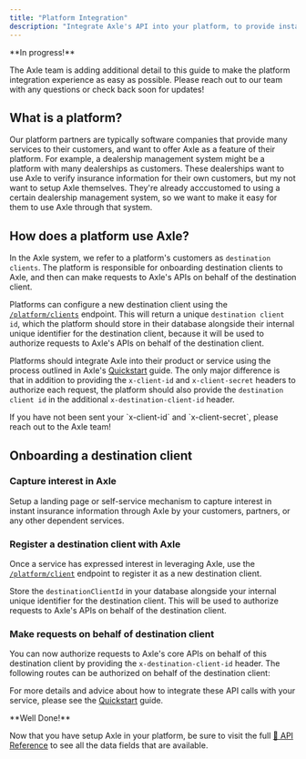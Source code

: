 ```yaml
---
title: "Platform Integration"
description: "Integrate Axle's API into your platform, to provide instant insurance verification solutions for your customers."
---
```


<Info>
**In progress!**

The Axle team is adding additional detail to this guide to make the platform integration experience as easy as possible.
Please reach out to our team with any questions or check back soon for updates!

</Info>

## What is a platform?

Our platform partners are typically software companies that provide many services to their customers, and want to offer Axle as a feature of their platform.
For example, a dealership management system might be a platform with many dealerships as customers.
These dealerships want to use Axle to verify insurance information for their own customers, but my not want to setup Axle themselves.
They're already acccustomed to using a certain dealership management system, so we want to make it easy for them to use Axle through that system.

## How does a platform use Axle?

In the Axle system, we refer to a platform's customers as `destination clients`.
The platform is responsible for onboarding destination clients to Axle, and then can make requests to Axle's APIs on behalf of the destination client.

Platforms can configure a new destination client using the [`/platform/clients`](/api-reference/platform/clients) endpoint.
This will return a unique `destination client id`, which the platform should store in their database alongside their internal unique identifier for the destination client,
because it will be used to authorize requests to Axle's APIs on behalf of the destination client.

Platforms should integrate Axle into their product or service using the process outlined in Axle's [Quickstart](/guides/quickstart) guide.
The only major difference is that in addition to providing the `x-client-id` and `x-client-secret` headers to authorize each request,
the platform should also provide the `destination client id` in the additional `x-destination-client-id` header.

<Tip>
  If you have not been sent your `x-client-id` and `x-client-secret`, please
  reach out to the Axle team!
</Tip>

## Onboarding a destination client

### Capture interest in Axle

Setup a landing page or self-service mechanism to capture interest in instant insurance information through Axle by your customers, partners, or any other dependent services.

### Register a destination client with Axle

Once a service has expressed interest in leveraging Axle, use the [`/platform/client`](/api-reference/platform/clients) endpoint to register it as a new destination client.

Store the `destinationClientId` in your database alongside your internal unique identifier for the destination client. This will be used to authorize requests to Axle's APIs on behalf of the destination client.

### Make requests on behalf of destination client

You can now authorize requests to Axle's core APIs on behalf of this destination client by providing the `x-destination-client-id` header. The following routes can be authorized on behalf of the destination client:

<CardGroup cols={2}>
  <Snippet file="core-endpoints.mdx" />
</CardGroup>

For more details and advice about how to integrate these API calls with your service, please see the [Quickstart](/guides/quickstart) guide.

<Check>
**Well Done!**

Now that you have setup Axle in your platform, be sure to visit the full [📖 API Reference](/api-reference/overview)
to see all the data fields that are available.

</Check>
